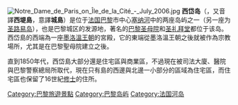 {{Expand|time=2014-08-26T16:54:06+00:00}}
{{coord|48|51|17|N|2|20|51|E|type:isle_region:FR|display=title}}
{{noteTA
|1=zh-cn:西岱; zh-tw:西堤;
}}
[[File:Notre_Dame_de_Paris_on_Île_de_la_Cité_-_July_2006.jpg|thumb]]
'''西岱岛'''（{{lang-fr|Île de la Cité}}，又音譯'''西堤島'''，意譯'''城島'''）是位于[[法国|法国]][[巴黎|巴黎]]市中心[[塞纳河|塞纳河]]中的两座岛屿之一（另一座为[[聖路易島_(巴黎)|圣路易岛]]），也是巴黎城区的发源地，著名的[[巴黎圣母院|巴黎圣母院]]和[[圣礼拜堂|圣礼拜堂]]都位于该岛。西岱島的西端為一座[[墨洛溫王朝|墨洛溫王朝]]的宮殿，它的東端從墨洛溫王朝之後就被作為宗教場所，尤其是在巴黎聖母院建立之後。

直到1850年代，西岱島大部分還是住宅區與商業區，不過現在被司法大廈、醫院與巴黎警察總局所取代，現在只有島的西邊與北邊一小部分的區域為住宅區，而住宅區也保留了16世紀[[修士|修士]]的住所。

{{巴黎名勝}}
{{france-geo-stub}}

[[Category:巴黎旅遊景點|Category:巴黎旅遊景點]]
[[Category:巴黎岛屿|Category:巴黎岛屿]]
[[Category:法国河岛|Category:法国河岛]]